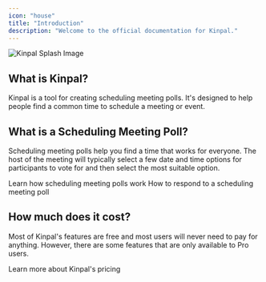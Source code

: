 ```yaml
---
icon: "house"
title: "Introduction"
description: "Welcome to the official documentation for Kinpal."
---
```


<Frame>
  <img src="/images/home.jpeg" alt="Kinpal Splash Image" />
</Frame>

## What is Kinpal?

Kinpal is a tool for creating scheduling meeting polls. It's designed to help people find a common time to schedule a meeting or event.

## What is a Scheduling Meeting Poll?

Scheduling meeting polls help you find a time that works for everyone. The host
of the meeting will typically select a few date and time options for participants to vote
for and then select the most suitable option.

<CardGroup cols={2}>
  <Card title="Workflow" icon="user" href="/workflow">
    Learn how scheduling meeting polls work
  </Card>
  <Card title="Participant Guide" icon="users" href="/guide/participant-guide">
    How to respond to a scheduling meeting poll
  </Card>
</CardGroup>

## How much does it cost?

Most of Kinpal's features are free and most users will never need to pay for anything.
However, there are some features that are only available to Pro users.

<Card title="Pricing" icon="gem" href="https://kinpal.com/pricing">
  Learn more about Kinpal's pricing
</Card>
